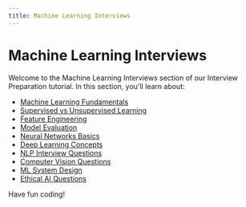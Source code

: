 ```yaml
---
title: Machine Learning Interviews
---
```


# Machine Learning Interviews

Welcome to the Machine Learning Interviews section of our Interview Preparation tutorial. In this section, you'll learn about:

- [Machine Learning Fundamentals](./0-ml-fundamentals.mdx)
- [Supervised vs Unsupervised Learning](./1-supervised-vs-unsupervised-learning.mdx)
- [Feature Engineering](./2-feature-engineering.mdx)
- [Model Evaluation](./3-model-evaluation.mdx)
- [Neural Networks Basics](./4-neural-networks-basics.mdx)
- [Deep Learning Concepts](./5-deep-learning-concepts.mdx)
- [NLP Interview Questions](./6-nlp-interview-questions.mdx)
- [Computer Vision Questions](./7-computer-vision-questions.mdx)
- [ML System Design](./8-ml-system-design.mdx)
- [Ethical AI Questions](./9-ethical-ai-questions.mdx)

Have fun coding!